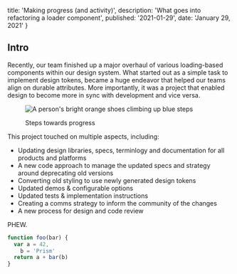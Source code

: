 
  title: 'Making progress (and activity)',
  description: 'What goes into refactoring a loader component',
  published: '2021-01-29',
  date: 'January 29, 2021'
}


<VisuallyHidden>

## Intro

</VisuallyHidden>

Recently, our team finished up a major overhaul of various loading-based components within our design system. What started out as a simple task to implement design tokens, became a huge endeavor that helped our teams align on durable attributes. More importantly, it was a project that enabled design to become more in sync with development and vice versa.

<figure>

![A person's bright orange shoes climbing up blue steps](https://images.unsplash.com/photo-1448387473223-5c37445527e7?ixid=MXwxMjA3fDB8MHxwaG90by1wYWdlfHx8fGVufDB8fHw%3D&ixlib=rb-1.2.1&auto=format&fit=crop&w=1350&q=80)

<figcaption>Steps towards progress</figcaption>

</figure>

This project touched on multiple aspects, including:

- Updating design libraries, specs, terminlogy and documentation for all products and platforms
- A new code approach to manage the updated specs and strategy around deprecating old versions
- Converting old styling to use newly generated design tokens
- Updated demos & configurable options
- Updated tests & implementation instructions
- Creating a comms strategy to inform the community of the changes
- A new process for design and code review

PHEW.

```javascript
function foo(bar) {
  var a = 42,
    b = 'Prism'
  return a + bar(b)
}
```
